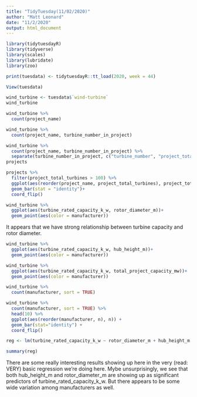 ```yaml
---
title: "TidyTuesday(11/02/2020)"
author: "Matt Leonard"
date: "11/2/2020"
output: html_document
---
```


```r
library(tidytuesdayR)
library(tidyverse)
library(scales)
library(lubridate)
library(zoo)
```


```r
print(tuesdata) <- tidytuesdayR::tt_load(2020, week = 44)
```

```r
View(tuesdata)
```

```r
wind_turbine <- tuesdata$`wind-turbine`
wind_turbine
```


```r
wind_turbine %>% 
  count(project_name)
```

```r
wind_turbine %>% 
  count(project_name, turbine_number_in_project)
```

```r
wind_turbine %>% 
  count(project_name, turbine_number_in_project) %>% 
  separate(turbine_number_in_project, c("turbine_number", "project_total_turbines"), "/", convert = TRUE) -> projects
projects
```

```r
projects %>% 
  filter(project_total_turbines > 100) %>% 
  ggplot(aes(reorder(project_name, project_total_turbines), project_total_turbines))+
  geom_bar(stat = "identity")+
  coord_flip()
```

```r
wind_turbine %>% 
  ggplot(aes(turbine_rated_capacity_k_w, rotor_diameter_m))+
  geom_point(aes(color = manufacturer)) 
```

It appears that we have strong relationship between turbine capacity and rotor diameter.

```r
wind_turbine %>% 
  ggplot(aes(turbine_rated_capacity_k_w, hub_height_m))+
  geom_point(aes(color = manufacturer)) 
```

```r
wind_turbine %>% 
  ggplot(aes(turbine_rated_capacity_k_w, total_project_capacity_mw))+
  geom_point(aes(color = manufacturer)) 
```

```r
wind_turbine %>% 
  count(manufacturer, sort = TRUE)
```

```r
wind_turbine %>% 
  count(manufacturer, sort = TRUE) %>% 
  head(10) %>% 
  ggplot(aes(reorder(manufacturer, n), n)) +
  geom_bar(stat="identity") +
  coord_flip()
```

```r
reg <- lm(turbine_rated_capacity_k_w ~ rotor_diameter_m + hub_height_m + manufacturer + total_project_capacity_mw, data = wind_turbine)
```

```r
summary(reg)
```

There are some really interesting results showing up here in the very (read: VERY) basic regression we're doing here. Mybe unsurprisingly, we see that both hub_height_m and rotor_diameter_m are showing up as significant predictors of turbine_rated_capacity_k_w. But there appears to be some wide variation among manufacturers as well.

